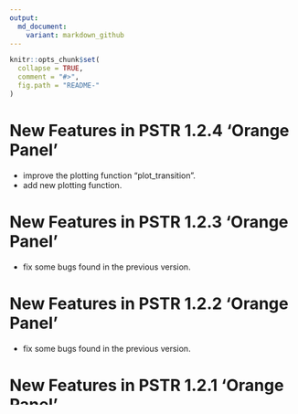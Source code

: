 ```yaml
---
output:
  md_document:
    variant: markdown_github
---
```


<!-- README.md is generated from README.Rmd. Please edit that file -->

```r
knitr::opts_chunk$set(
  collapse = TRUE,
  comment = "#>",
  fig.path = "README-"
)
```

# New Features in PSTR 1.2.4 'Orange Panel'

* improve the plotting function "plot_transition".
* add new plotting function.

# New Features in PSTR 1.2.3 'Orange Panel'

* fix some bugs found in the previous version.

# New Features in PSTR 1.2.2 'Orange Panel'

* fix some bugs found in the previous version.

# New Features in PSTR 1.2.1 'Orange Panel'

* Link to the working paper.

# New Features in PSTR 1.2.0 'Orange Panel'

* New function "plot_response" which use the ggplot2 and plotly packages to plot the curve or surface of the expected response (contribution) against some variable and the transition variable.
* The estimation function "EstPSTR" will return the estimated time-invariante individule effects.
* The width of the separating lines in printing the results can adjust itself automatically to fit the width of the console.
* Rewrite the "version" function.

# New Features in PSTR 1.1.0 'Red Panel'

* Better documentation.
* In the function "EstPSTR", now the initial value for "gamma" is allowed. The user can freely choose either "gamma" or "delta" to input for the estimation.
* Estimation of a linear panel regression model with fixed effects.
* The initial values can now be chosen automatically and will be returned after estimation.
* New function "plot_transition" which use the ggplot2 package to plot the estimated transition function.
* The package ggplot2 imported.
* A new data set "sunspot" included.
* Some bugs fixed.

# New Featurs in PSTR 1.0.1

* All the functions
* Documetation including README, LICENSE and etc.
